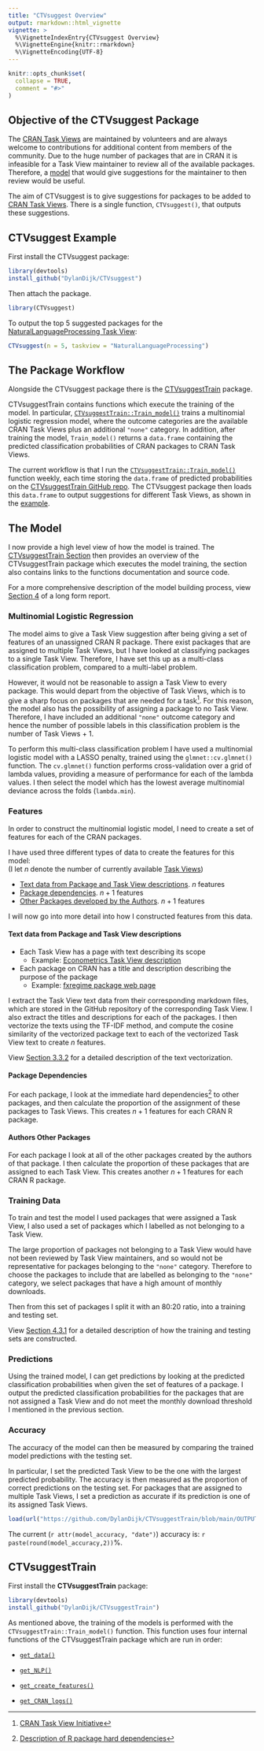 ```yaml
---
title: "CTVsuggest Overview"
output: rmarkdown::html_vignette
vignette: >
  %\VignetteIndexEntry{CTVsuggest Overview}
  %\VignetteEngine{knitr::rmarkdown}
  %\VignetteEncoding{UTF-8}
---
```


```r
knitr::opts_chunk$set(
  collapse = TRUE,
  comment = "#>"
)
```


## Objective of the CTVsuggest Package

The [CRAN Task Views](https://github.com/cran-task-views/ctv#available-task-views) are maintained by volunteers and are always welcome to contributions for
additional content from members of the community. Due to the huge number of packages
that are in CRAN it is infeasible for a Task View maintainer to review all of the available
packages. Therefore, a [model](#the-model) that would give suggestions for the maintainer to then review would be useful.

The aim of CTVsuggest is to give suggestions for packages to be added to [CRAN Task Views](https://github.com/cran-task-views/ctv#available-task-views). There is a single function, `CTVsuggest()`, that outputs these suggestions.

<!-- - The prediction probabilities are computed using [`CTVsuggestTrain::Train_model()`](https://dylandijk.github.io/CTVsuggestTrain/reference/Train_model.html) -->

## CTVsuggest Example

<!-- I have given the package and function the same name so that it is easy to remember, both are named **CTVsuggest**. -->

First install the CTVsuggest package:
```r
library(devtools)
install_github("DylanDijk/CTVsuggest")
```

Then attach the package.
```r
library(CTVsuggest)
```


To output the top 5 suggested packages for the [NaturalLanguageProcessing Task View](https://github.com/cran-task-views/NaturalLanguageProcessing/):

```r
CTVsuggest(n = 5, taskview = "NaturalLanguageProcessing")
```


## The Package Workflow
Alongside the CTVsuggest package there is the [CTVsuggestTrain](https://dylandijk.github.io/CTVsuggestTrain/) package.  

CTVsuggestTrain contains functions which execute the training of the model. In particular, [`CTVsuggestTrain::Train_model()`](https://dylandijk.github.io/CTVsuggestTrain/reference/Train_model.html) trains a multinomial logistic regression model, where the outcome categories are the available CRAN Task Views plus an additional `"none"` category. In addition, after training the model, `Train_model()` returns a `data.frame` containing the predicted classification probabilities of CRAN packages to CRAN Task Views.

The current workflow is that I run the [`CTVsuggestTrain::Train_model()`](https://dylandijk.github.io/CTVsuggestTrain/reference/Train_model.html) function weekly, each time storing the `data.frame` of predicted probabilities on the [CTVsuggestTrain GitHub repo](https://github.com/DylanDijk/CTVsuggestTrain). The CTVsuggest package then loads this `data.frame` to output suggestions for different Task Views, as shown in the [example](#ctvsuggest-example).



## The Model

I now provide a high level view of how the model is trained. The [CTVsuggestTrain Section](#ctvsuggesttrain) then provides an overview of the CTVsuggestTrain package which executes the model training, the section also contains links to the functions documentation and source code.

For a more comprehensive description of the model building process, view [Section 4](https://dylandijk.github.io/assets/pdf/Dissertation.pdf#page=39&zoom=100,94,101) of a long form report.

### Multinomial Logistic Regression
The model aims to give a Task View suggestion after being giving a set of features of an unassigned CRAN R package. There exist packages that are assigned to multiple Task Views, but I have looked at classifying packages to a single Task View. Therefore, I have set this up as a multi-class classification problem, compared to a multi-label problem. 

However, it would not be reasonable to assign a Task View to every package. This would depart from the objective of Task Views, which is to give a sharp focus on packages that are needed for a task^[[CRAN Task View Initiative](https://github.com/cran-task-views/ctv#cran-task-view-initiative-)]. For this reason, the model also has the possibility of assigning a package to no Task View. Therefore, I have included an additional `"none"` outcome category and hence the number of possible labels in this classification problem is the number of Task Views + 1.

To perform this multi-class classification problem I have used a multinomial logistic model with a LASSO penalty, trained using the `glmnet::cv.glmnet()` function. The `cv.glmnet()` function performs cross-validation over a grid of lambda values, providing a measure of performance for each of the lambda values. I then select the model which has the lowest average multinomial deviance across the folds (`lambda.min`).

### Features

In order to construct the multinomial logistic model, I need to create a set of features for each of the CRAN packages.

I have used three different types of data to create the features for this model:  
(I let $n$ denote the number of currently available [Task Views](https://github.com/cran-task-views/ctv#available-task-views))

- [Text data from Package and Task View descriptions](#text-data-from-package-and-task-view-descriptions). $n$ features
- [Package dependencies](#package-dependencies). $n + 1$ features
- [Other Packages developed by the Authors](#authors-other-packages). $n + 1$ features

I will now go into more detail into how I constructed features from this data.

#### Text data from Package and Task View descriptions


- Each Task View has a page with text describing its scope
  - Example: [Econometrics Task View description](https://cran.r-project.org/web/views/Econometrics.html)
- Each package on CRAN has a title and description describing the purpose of the package 
  - Example: [fxregime package web page](https://cran.r-project.org/web/packages/fxregime/index.html)


I extract the Task View text data from their corresponding markdown files, which are stored in the GitHub repository of the corresponding Task View.
I also extract the titles and descriptions for each of the packages. I then vectorize the texts using the TF-IDF method, and compute the cosine
similarity of the vectorized package text to each of the vectorized Task View text to create $n$ features.

View [Section 3.3.2](https://dylandijk.github.io/assets/pdf/Dissertation.pdf#page=34&zoom=100,94,142) for a detailed description of the text vectorization.
<!-- For example the [Econometrics Task View Markdown file](https://github.com/cran-task-views/Econometrics/blob/main/Econometrics.md)   is stored in the  Econometrics GitHub repositor. All of the GitHub repositories can be found in the  [cran-task-views](https://github.com/cran-task-views) GitHub account. -->

#### Package Dependencies

For each package, I look at the immediate hard dependencies^[[Description of R package hard dependencies](https://dylandijk.github.io/assets/pdf/Dissertation.pdf#page=7&zoom=100,94,101)] to other packages, and then calculate the proportion of the assignment of these packages to Task Views. This creates $n + 1$ features for each CRAN R package.

#### Authors Other Packages

For each package I look at all of the other packages created by the authors of that package. I then calculate the proportion of these packages that are assigned to each Task View. This creates another $n + 1$ features for each CRAN R package. 


### Training Data

To train and test the model I used packages that were assigned a Task View, I also used a set of packages which I labelled as not belonging to a Task View.

The large proportion of packages not belonging to a Task View would have not been reviewed by Task View maintainers, and so would not be
representative for packages belonging to the `"none"` category. Therefore to choose the packages to include that are labelled as belonging to the `"none"`
category, we select packages that have a high amount of monthly downloads.

Then from this set of packages I split it with an 80:20 ratio, into a training and testing set.

View [Section 4.3.1](https://dylandijk.github.io/assets/pdf/Dissertation.pdf#page=42&zoom=100,94,132) for a detailed description of how the training and testing sets are constructed.

### Predictions

Using the trained model, I can get predictions by looking at the predicted classification probabilities when given the set of features of a package.
I output the predicted classification probabilities for the packages that are not assigned a Task View and do not meet the monthly download threshold I mentioned in the previous section.

### Accuracy

The accuracy of the model can then be measured by comparing the trained model predictions with the testing set.

In particular, I set the predicted Task View to be the one with the largest predicted probability. The accuracy is then measured as the
proportion of correct predictions on the testing set. For packages that are assigned to multiple Task Views, I set a prediction as accurate if its
prediction is one of its assigned Task Views.

```r
load(url("https://github.com/DylanDijk/CTVsuggestTrain/blob/main/OUTPUT/model_accuracy.rda?raw=true"))
```

The current (`r attr(model_accuracy, "date")`) accuracy is: `r paste(round(model_accuracy,2))`%.

## CTVsuggestTrain

First install the **CTVsuggestTrain** package:
```r
library(devtools)
install_github("DylanDijk/CTVsuggestTrain")
```

As mentioned above, the training of the models is performed with the `CTVsuggestTrain::Train_model()` function. This function uses four internal functions of the CTVsuggestTrain package which are run in order: 

- [`get_data()`](https://dylandijk.github.io/CTVsuggestTrain/reference/get_data.html)
- [`get_NLP()`](https://dylandijk.github.io/CTVsuggestTrain/reference/get_NLP.html)
<!-- Using all of the text from the Task View I have created a corpus. Then for each word I calculated the term frequency -->
<!-- For each package I have combined the title and description text, then I have vectorised this text as well as the Task View text. -->
<!-- Then for each package I have calculated the cosine similarity between its text vector against all of the Task Views text vectors.  -->

- [`get_create_features()`](https://dylandijk.github.io/CTVsuggestTrain/reference/get_create_features.html)
- [`get_CRAN_logs()`](https://dylandijk.github.io/CTVsuggestTrain/reference/get_CRAN_logs.html)








<!-- Due to the huge number of packages -->
<!-- that are in CRAN it is infeasible for a Task View maintainer to review all of the available -->
<!-- packages.Therefore, a model that would give a small selection of high quality suggestions -->
<!-- for the maintainer to then review would be useful. Such a model would also be useful from the perspective of a package developer. After -->
<!-- publishing their package onto CRAN, they could then check whether they should propose -->
<!-- their package to one of the Task View maintainers. -->


<!-- The model we want to construct should give a Task View suggestion after being giving -->
<!-- some set of features of an unassigned package. However, it would not be reasonable to -->
<!-- assign a Task View to every package. This would depart from the objective of Task Views, -->
<!-- which is to give a sharp focus on packages that are needed for a task. For this reason, the -->
<!-- model should also have the possibility of assigning a package to no Task View. -->
<!-- Consequently, the model should have a multicategory response variable, made up of 37 categories. The 36 Task Views with an -->
<!-- additional “None” category. -->


